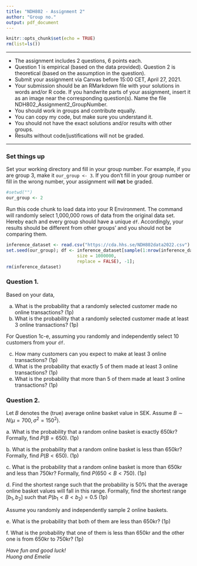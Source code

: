 ```yaml
---
title: "NDH802 - Assignment 2"
author: "Group no."
output: pdf_document
---
```


```r
knitr::opts_chunk$set(echo = TRUE)
rm(list=ls())
```

------------------------------------------------------------------------

-   The assignment includes 2 questions, 6 points each.
-   Question 1 is empirical (based on the data provided). Question 2 is theoretical (based on the assumption in the question).
-   Submit your assignment via Canvas before 15:00 CET, April 27, 2021.
-   Your submission should be an RMarkdown file with your solutions in words and/or R code. If you handwrite parts of your assignment, insert it as an image near the corresponding question(s). Name the file NDH802_Assignment2_GroupNumber.
-   You should work in groups and contribute equally.
-   You can copy my code, but make sure you understand it.
-   You should not have the exact solutions and/or results with other groups.
-   Results without code/justifications will not be graded.

------------------------------------------------------------------------

### Set things up

Set your working directory and fill in your group number. For example, if you are group 3, make it `our_group <- 3`. If you don't fill in your group number or fill in the wrong number, your assignment will **not** be graded.

```r
#setwd("")
our_group <- 2
```

Run this code chunk to load data into your R Environment. The command will randomly select 1,000,000 rows of data from the original data set. Hereby each and every group should have a unique `df`. Accordingly, your results should be different from other groups' and you should not be comparing them.

```r
inference_dataset <- read.csv("https://cda.hhs.se/NDH802data2022.csv")
set.seed(our_group); df <- inference_dataset[sample(1:nrow(inference_dataset),
                           size = 1000000,
                           replace = FALSE), -1];
rm(inference_dataset)
```

\newpage

### Question 1.

Based on your data,

(a) What is the probability that a randomly selected customer made no online transactions? (1p)
(b) What is the probability that a randomly selected customer made at least 3 online transactions? (1p)

For Question 1c-e, assuming you randomly and independently select 10 customers from your `df`.

(c) How many customers can you expect to make at least 3 online transactions? (1p)
(d) What is the probability that exactly 5 of them made at least 3 online transactions? (1p)
(e) What is the probability that more than 5 of them made at least 3 online transactions? (1p)

### Question 2.

Let $B$ denotes the (true) average online basket value in SEK. Assume $B\sim N(\mu = 700, \sigma^2 = 150^2)$.

a\. What is the probability that a random online basket is exactly 650kr? Formally, find $P (B=650)$. (1p)

b\. What is the probability that a random online basket is less than 650kr? Formally, find $P (B<650)$. (1p)

c\. What is the probability that a random online basket is more than 650kr and less than 750kr? Formally, find $P (650<B<750)$. (1p)

d\. Find the shortest range such that the probability is 50% that the average online basket values will fall in this range. Formally, find the shortest range $[b_1, b_2]$ such that $P (b_1<B<b_2) = 0.5$ (1p)

Assume you randomly and independently sample 2 online baskets.

e\. What is the probability that both of them are less than 650kr? (1p)

f\. What is the probability that one of them is less than 650kr and the other one is from 650kr to 750kr? (1p)

\vfill

*Have fun and good luck!*\
*Huong and Emelie*
